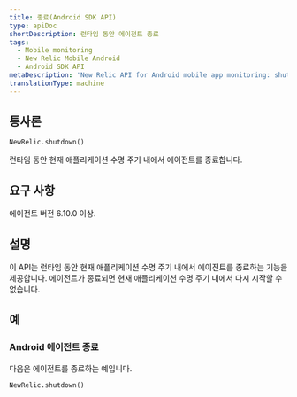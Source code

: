 ```yaml
---
title: 종료(Android SDK API)
type: apiDoc
shortDescription: 런타임 동안 에이전트 종료
tags:
  - Mobile monitoring
  - New Relic Mobile Android
  - Android SDK API
metaDescription: 'New Relic API for Android mobile app monitoring: shut down agent.'
translationType: machine
---
```


## 통사론

```
NewRelic.shutdown()
```

런타임 동안 현재 애플리케이션 수명 주기 내에서 에이전트를 종료합니다.

## 요구 사항

에이전트 버전 6.10.0 이상.

## 설명

이 API는 런타임 동안 현재 애플리케이션 수명 주기 내에서 에이전트를 종료하는 기능을 제공합니다. 에이전트가 종료되면 현재 애플리케이션 수명 주기 내에서 다시 시작할 수 없습니다.

## 예

### Android 에이전트 종료

다음은 에이전트를 종료하는 예입니다.

```
NewRelic.shutdown()
```